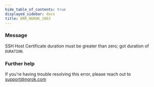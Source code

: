 ```yaml
---
hide_table_of_contents: true
displayed_sidebar: docs
title: ERR_NGROK_1963
---
```




### Message

SSH Host Certificate duration must be greater than zero; got duration of `DURATION`.

<ErrorDetails error="err_ngrok_1963" />

### Further help

If you're having trouble resolving this error, please reach out to [support@ngrok.com](mailto:support@ngrok.com?subject=Help%20with%20ERR_NGROK_1963)
